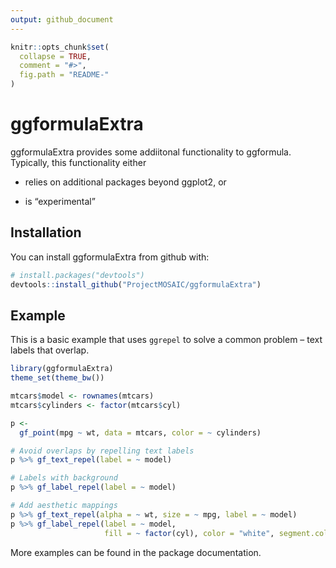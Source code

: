 ```yaml
---
output: github_document
---
```


<!-- README.md is generated from README.Rmd. Please edit that file -->

```r
knitr::opts_chunk$set(
  collapse = TRUE,
  comment = "#>",
  fig.path = "README-"
)
```

# ggformulaExtra

ggformulaExtra provides some addiitonal functionality to ggformula.  Typically, this functionality either

 * relies on additional packages beyond ggplot2, or
 
 * is "experimental"


## Installation

You can install ggformulaExtra from github with:

```r
# install.packages("devtools")
devtools::install_github("ProjectMOSAIC/ggformulaExtra")
```

## Example

This is a basic example that uses `ggrepel` to solve a common problem -- text labels that
overlap.

```r
library(ggformulaExtra)
theme_set(theme_bw())

mtcars$model <- rownames(mtcars)
mtcars$cylinders <- factor(mtcars$cyl)

p <-
  gf_point(mpg ~ wt, data = mtcars, color = ~ cylinders)

# Avoid overlaps by repelling text labels
p %>% gf_text_repel(label = ~ model)

# Labels with background
p %>% gf_label_repel(label = ~ model)

# Add aesthetic mappings
p %>% gf_text_repel(alpha = ~ wt, size = ~ mpg, label = ~ model)
p %>% gf_label_repel(label = ~ model,
                     fill = ~ factor(cyl), color = "white", segment.color = "black")
```

More examples can be found in the package documentation.
